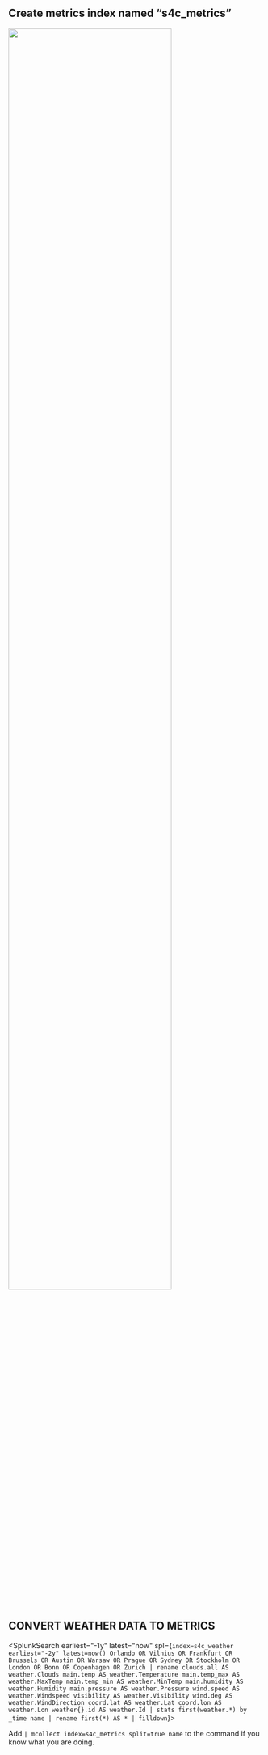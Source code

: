 

## Create metrics index named “s4c_metrics”
<img src="/static/app/splunk4champions2/images/metrics_idx.png" width="80%" />


## CONVERT WEATHER DATA TO METRICS

<SplunkSearch earliest="-1y" latest="now" spl={`index=s4c_weather earliest="-2y" latest=now() Orlando OR Vilnius OR Frankfurt OR Brussels OR Austin OR Warsaw OR Prague OR Sydney OR Stockholm OR London OR Bonn OR Copenhagen OR Zurich
| rename clouds.all AS weather.Clouds main.temp AS weather.Temperature main.temp_max AS weather.MaxTemp main.temp_min AS weather.MinTemp main.humidity AS weather.Humidity main.pressure AS weather.Pressure wind.speed AS weather.Windspeed visibility AS weather.Visibility wind.deg AS weather.WindDirection coord.lat AS weather.Lat coord.lon AS weather.Lon weather{}.id AS weather.Id
| stats first(weather.*) by _time name
| rename first(*) AS *
| filldown`}></SplunkSearch>

Add `| mcollect index=s4c_metrics split=true name` to the command if you know what you are doing. 